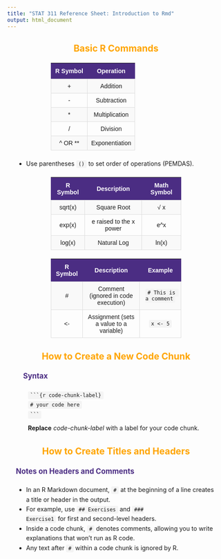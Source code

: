 ```yaml
---
title: "STAT 311 Reference Sheet: Introduction to Rmd"
output: html_document
---
```


<style>
    /* Styling for all tables */
    table {
        width: 60%;
        border-collapse: collapse;
        margin: 20px auto;
        font-family: Arial, sans-serif;
        font-size: 1em;
        text-align: center;
    }

    /* Header styling for tables */
    th {
        background-color: #4B2D83;
        color: white;
        padding: 10px;
    }

    /* Cell styling */
    td {
        padding: 8px;
        border: 1px solid #ddd;
    }

    /* Row alternate coloring */
    tr:nth-child(even) {
        background-color: #f9f9f9;
    }

    /* Header colors for sections */
    h3 {
        color: orange;
        text-align: center;
        margin-top: 30px;
        font-size: 1.5em;
    }
    
    h4 {
        color: #4B2D83;
        margin-left: 20px;
        font-weight: bold;
        font-size: 1.2em;
    }

    /* Inline code styling */
    code {
        background-color: #f4f4f4;
        padding: 2px 5px;
        border-radius: 3px;
    }

    /* General paragraph and list styling */
    p, ul {
        font-size: 1em;
        line-height: 1.6;
        margin: 10px 20px;
    }
</style>

<div>  
  <h3>Basic R Commands</h3>
  <table>
    <tr>
      <th>R Symbol</th>
      <th>Operation</th>
    </tr>
    <tr><td>+</td><td>Addition</td></tr>
    <tr><td>-</td><td>Subtraction</td></tr>
    <tr><td>*</td><td>Multiplication</td></tr>
    <tr><td>/</td><td>Division</td></tr>
    <tr><td>^ OR **</td><td>Exponentiation</td></tr>
  </table>
  <ul>
    <li>Use parentheses <code>()</code> to set order of operations (PEMDAS).</li>
  </ul>

  <table>
    <tr>
      <th>R Symbol</th>
      <th>Description</th>
      <th>Math Symbol</th>
    </tr>
    <tr><td>sqrt(x)</td><td>Square Root</td><td>&radic; x</td></tr>
    <tr><td>exp(x)</td><td>e raised to the x power</td><td>e^x</td></tr>
    <tr><td>log(x)</td><td>Natural Log</td><td>ln(x)</td></tr>
  </table>
  
  <table>
    <tr>
      <th>R Symbol</th>
      <th>Description</th>
      <th>Example</th>
    </tr>
    <tr><td>#</td><td>Comment (ignored in code execution)</td><td><code># This is a comment</code></td></tr>
    <tr><td><-</td><td>Assignment (sets a value to a variable)</td><td><code>x <- 5</code></td></tr>
  </table>
  
  <h3>How to Create a New Code Chunk</h3>
  <h4>&emsp;Syntax</h4>
  <p>
     &emsp;&emsp;<code>&#96;&#96;&#96;{r code-chunk-label}</code><br>
     &emsp;&emsp;<code># your code here </code>
     &emsp;&emsp;<code>&#96;&#96;&#96;</code>
  </p>
  <p>&emsp;&emsp;<strong>Replace</strong> <i>code-chunk-label</i> with a label for your code chunk.</p>
  
  <h3>How to Create Titles and Headers</h3>
  
  <h4>Notes on Headers and Comments</h4>
  <ul>
    <li>In an R Markdown document, <code>#</code> at the beginning of a line creates a title or header in the output.</li>
    <li>For example, use <code>## Exercises</code> and <code>### Exercise1</code> for first and second-level headers.</li>
    <li>Inside a code chunk, <code>#</code> denotes comments, allowing you to write explanations that won’t run as R code.</li>
    <li>Any text after <code>#</code> within a code chunk is ignored by R.</li>
  </ul>
</div>
